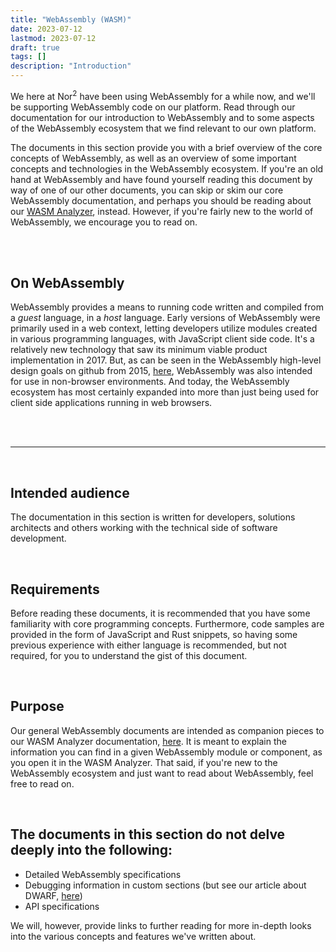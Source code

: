 ```yaml
---
title: "WebAssembly (WASM)"
date: 2023-07-12
lastmod: 2023-07-12
draft: true
tags: []
description: "Introduction"
---
```


We here at Nor<sup>2</sup> have been using WebAssembly for a while now, and we'll be supporting WebAssembly code on our platform. Read through our documentation for our introduction to WebAssembly and to some aspects of the WebAssembly ecosystem that we find relevant to our own platform.

The documents in this section provide you with a brief overview of the core concepts of WebAssembly, as well as an overview of some important concepts and technologies in the WebAssembly ecosystem. If you're an old hand at WebAssembly and have found yourself reading this document by way of one of our other documents, you can skip or skim our core WebAssembly documentation, and perhaps you should be reading about our [WASM Analyzer](/), instead. However, if you're fairly new to the world of WebAssembly, we encourage you to read on.

<br />

<br />

## On WebAssembly

WebAssembly provides a means to running code written and compiled from a _guest_ language, in a _host_ language. Early versions of WebAssembly were primarily used in a web context, letting developers utilize modules created in various programming languages, with JavaScript client side code. It's a relatively new technology that saw its minimum viable product implementation in 2017. But, as can be seen in the WebAssembly high-level design goals on github from 2015, [here](https://github.com/WebAssembly/design/commit/12ee148fb5cfa33331dbffadae06752b1759a7bf), WebAssembly was also intended for use in non-browser environments. And today, the WebAssembly ecosystem has most certainly expanded into more than just being used for client side applications running in web browsers.

<br />

<br />

---

<br />

## Intended audience

The documentation in this section is written for developers, solutions architects and others working with the technical side of software development.

<br />

## Requirements

Before reading these documents, it is recommended that you have some familiarity with core programming concepts. Furthermore, code samples are provided in the form of JavaScript and Rust snippets, so having some previous experience with either language is recommended, but not required, for you to understand the gist of this document.

<br />

## Purpose

Our general WebAssembly documents are intended as companion pieces to our WASM Analyzer documentation, [here](/). It is meant to explain the information you can find in a given WebAssembly module or component, as you open it in the WASM Analyzer. That said, if you're new to the WebAssembly ecosystem and just want to read about WebAssembly, feel free to read on.

<br />

## The documents in this section do not delve deeply into the following:

- Detailed WebAssembly specifications
- Debugging information in custom sections (but see our article about DWARF, [here](/debugging/dwarf))
- API specifications

We will, however, provide links to further reading for more in-depth looks into the various concepts and features we've written about.